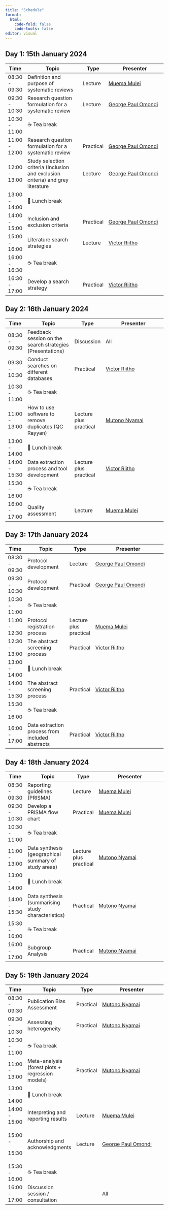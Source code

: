 ```yaml
---
title: "Schedule"
format: 
  html:
    code-fold: false
    code-tools: false
editor: visual
---
```


::: {.callout-note appearance="minimal"}
## Day 1: 15th January 2024
:::

+---------------+---------------------------------------------------------------------------------+-----------+---------------------------------------------------------------------------------------+
| Time          | Topic                                                                           | Type      | Presenter                                                                             |
+===============+=================================================================================+===========+=======================================================================================+
| 08:30 - 09:30 | Definition and purpose of systematic reviews                                    | Lecture   | [Muema Mulei](https://cema-africa.uonbi.ac.ke/people/epidemiology/dr-mulei-muema)     |
+---------------+---------------------------------------------------------------------------------+-----------+---------------------------------------------------------------------------------------+
| 09:30 - 10:30 | Research question formulation for a systematic review                           | Lecture   | [George Paul Omondi](https://globalhealthcenter.umn.edu/staff/george-omondi-paul)     |
+---------------+---------------------------------------------------------------------------------+-----------+---------------------------------------------------------------------------------------+
| 10:30 - 11:00 | ☕ Tea break                                                                    |           |                                                                                       |
+---------------+---------------------------------------------------------------------------------+-----------+---------------------------------------------------------------------------------------+
| 11:00 - 12:00 | Research question formulation for a systematic review                           | Practical | [George Paul Omondi](https://globalhealthcenter.umn.edu/staff/george-omondi-paul)     |
+---------------+---------------------------------------------------------------------------------+-----------+---------------------------------------------------------------------------------------+
| 12:00 - 13:00 | Study selection criteria (Inclusion and exclusion criteria) and grey literature | Lecture   | [George Paul Omondi](https://globalhealthcenter.umn.edu/staff/george-omondi-paul)     |
+---------------+---------------------------------------------------------------------------------+-----------+---------------------------------------------------------------------------------------+
| 13:00 - 14:00 | 🍲 Lunch break                                                                  |           |                                                                                       |
+---------------+---------------------------------------------------------------------------------+-----------+---------------------------------------------------------------------------------------+
| 14:00 - 15:00 | Inclusion and exclusion criteria                                                | Practical | [George Paul Omondi](https://globalhealthcenter.umn.edu/staff/george-omondi-paul)     |
+---------------+---------------------------------------------------------------------------------+-----------+---------------------------------------------------------------------------------------+
| 15:00 - 16:00 | Literature search strategies                                                    | Lecture   | [Victor Riitho](https://cema-africa.uonbi.ac.ke/people/epidemiology/dr-victor-riitho) |
+---------------+---------------------------------------------------------------------------------+-----------+---------------------------------------------------------------------------------------+
| 16:00 - 16:30 | ☕ Tea break                                                                    |           |                                                                                       |
+---------------+---------------------------------------------------------------------------------+-----------+---------------------------------------------------------------------------------------+
| 16:30 - 17:00 | Develop a search strategy                                                       | Practical | [Victor Riitho](https://cema-africa.uonbi.ac.ke/people/epidemiology/dr-victor-riitho) |
+---------------+---------------------------------------------------------------------------------+-----------+---------------------------------------------------------------------------------------+

::: {.callout-note appearance="minimal"}
## Day 2: 16th January 2024
:::

+---------------+-----------------------------------------------------------+------------------------+---------------------------------------------------------------------------------------+
| Time          | Topic                                                     | Type                   | Presenter                                                                             |
+===============+===========================================================+========================+=======================================================================================+
| 08:30 - 09:30 | Feedback session on the search strategies (Presentations) | Discussion             | All                                                                                   |
+---------------+-----------------------------------------------------------+------------------------+---------------------------------------------------------------------------------------+
| 09:30 - 10:30 | Conduct searches on different databases                   | Practical              | [Victor Riitho](https://cema-africa.uonbi.ac.ke/people/epidemiology/dr-victor-riitho) |
+---------------+-----------------------------------------------------------+------------------------+---------------------------------------------------------------------------------------+
| 10:30 - 11:00 | ☕ Tea break                                              |                        |                                                                                       |
+---------------+-----------------------------------------------------------+------------------------+---------------------------------------------------------------------------------------+
| 11:00 - 13:00 | How to use software to remove duplicates (QC Rayyan)      | Lecture plus practical | [Mutono Nyamai](https://cema-africa.uonbi.ac.ke/people/epidemiology/dr-mutono-nyamai) |
+---------------+-----------------------------------------------------------+------------------------+---------------------------------------------------------------------------------------+
| 13:00 - 14:00 | 🍲 Lunch break                                            |                        |                                                                                       |
+---------------+-----------------------------------------------------------+------------------------+---------------------------------------------------------------------------------------+
| 14:00 - 15:30 | Data extraction process and tool development              | Lecture plus practical | [Victor Riitho](https://cema-africa.uonbi.ac.ke/people/epidemiology/dr-victor-riitho) |
+---------------+-----------------------------------------------------------+------------------------+---------------------------------------------------------------------------------------+
| 15:30 - 16:00 | ☕ Tea break                                              |                        |                                                                                       |
+---------------+-----------------------------------------------------------+------------------------+---------------------------------------------------------------------------------------+
| 16:00 - 17:00 | Quality assessment                                        | Lecture                | [Muema Mulei](https://cema-africa.uonbi.ac.ke/people/epidemiology/dr-mulei-muema)     |
+---------------+-----------------------------------------------------------+------------------------+---------------------------------------------------------------------------------------+

::: {.callout-note appearance="minimal"}
## Day 3: 17th January 2024
:::

+---------------+-------------------------------------------------+------------------------+---------------------------------------------------------------------------------------+
| Time          | Topic                                           | Type                   | Presenter                                                                             |
+===============+=================================================+========================+=======================================================================================+
| 08:30 - 09:30 | Protocol development                            | Lecture                | [George Paul Omondi](https://globalhealthcenter.umn.edu/staff/george-omondi-paul)     |
+---------------+-------------------------------------------------+------------------------+---------------------------------------------------------------------------------------+
| 09:30 - 10:30 | Protocol development                            | Practical              | [George Paul Omondi](https://globalhealthcenter.umn.edu/staff/george-omondi-paul)     |
+---------------+-------------------------------------------------+------------------------+---------------------------------------------------------------------------------------+
| 10:30 - 11:00 | ☕ Tea break                                    |                        |                                                                                       |
+---------------+-------------------------------------------------+------------------------+---------------------------------------------------------------------------------------+
| 11:00 - 12:30 | Protocol registration process                   | Lecture plus practical | [Muema Mulei](https://cema-africa.uonbi.ac.ke/people/epidemiology/dr-mulei-muema)     |
+---------------+-------------------------------------------------+------------------------+---------------------------------------------------------------------------------------+
| 12:30 - 13:00 | The abstract screening process                  | Practical              | [Victor Riitho](https://cema-africa.uonbi.ac.ke/people/epidemiology/dr-victor-riitho) |
+---------------+-------------------------------------------------+------------------------+---------------------------------------------------------------------------------------+
| 13:00 - 14:00 | 🍲 Lunch break                                  |                        |                                                                                       |
+---------------+-------------------------------------------------+------------------------+---------------------------------------------------------------------------------------+
| 14:00 - 15:30 | The abstract screening process                  | Practical              | [Victor Riitho](https://cema-africa.uonbi.ac.ke/people/epidemiology/dr-victor-riitho) |
+---------------+-------------------------------------------------+------------------------+---------------------------------------------------------------------------------------+
| 15:30 - 16:00 | ☕ Tea break                                    |                        |                                                                                       |
+---------------+-------------------------------------------------+------------------------+---------------------------------------------------------------------------------------+
| 16:00 - 17:00 | Data extraction process from included abstracts | Practical              | [Victor Riitho](https://cema-africa.uonbi.ac.ke/people/epidemiology/dr-victor-riitho) |
+---------------+-------------------------------------------------+------------------------+---------------------------------------------------------------------------------------+

::: {.callout-note appearance="minimal"}
## Day 4: 18th January 2024
:::

+---------------+------------------------------------------------------+------------------------+---------------------------------------------------------------------------------------+
| Time          | Topic                                                | Type                   | Presenter                                                                             |
+===============+======================================================+========================+=======================================================================================+
| 08:30 - 09:30 | Reporting guidelines (PRISMA)                        | Lecture                | [Muema Mulei](https://cema-africa.uonbi.ac.ke/people/epidemiology/dr-mulei-muema)     |
+---------------+------------------------------------------------------+------------------------+---------------------------------------------------------------------------------------+
| 09:30 - 10:30 | Develop a PRISMA flow chart                          | Practical              | [Muema Mulei](https://cema-africa.uonbi.ac.ke/people/epidemiology/dr-mulei-muema)     |
+---------------+------------------------------------------------------+------------------------+---------------------------------------------------------------------------------------+
| 10:30 - 11:00 | ☕ Tea break                                         |                        |                                                                                       |
+---------------+------------------------------------------------------+------------------------+---------------------------------------------------------------------------------------+
| 11:00 - 13:00 | Data synthesis (geographical summary of study areas) | Lecture plus practical | [Mutono Nyamai](https://cema-africa.uonbi.ac.ke/people/epidemiology/dr-mutono-nyamai) |
+---------------+------------------------------------------------------+------------------------+---------------------------------------------------------------------------------------+
| 13:00 - 14:00 | 🍲 Lunch break                                       |                        |                                                                                       |
+---------------+------------------------------------------------------+------------------------+---------------------------------------------------------------------------------------+
| 14:00 - 15:30 | Data synthesis (summarising study characteristics)   | Practical              | [Mutono Nyamai](https://cema-africa.uonbi.ac.ke/people/epidemiology/dr-mutono-nyamai) |
+---------------+------------------------------------------------------+------------------------+---------------------------------------------------------------------------------------+
| 15:30 - 16:00 | ☕ Tea break                                         |                        |                                                                                       |
+---------------+------------------------------------------------------+------------------------+---------------------------------------------------------------------------------------+
| 16:00 - 17:00 | Subgroup Analysis                                    | Practical              | [Mutono Nyamai](https://cema-africa.uonbi.ac.ke/people/epidemiology/dr-mutono-nyamai) |
+---------------+------------------------------------------------------+------------------------+---------------------------------------------------------------------------------------+

::: {.callout-note appearance="minimal"}
## Day 5: 19th January 2024
:::

+---------------+--------------------------------------------------+-----------+---------------------------------------------------------------------------------------+
| Time          | Topic                                            | Type      | Presenter                                                                             |
+===============+==================================================+===========+=======================================================================================+
| 08:30 - 09:30 | Publication Bias Assessment                      | Practical | [Mutono Nyamai](https://cema-africa.uonbi.ac.ke/people/epidemiology/dr-mutono-nyamai) |
+---------------+--------------------------------------------------+-----------+---------------------------------------------------------------------------------------+
| 09:30 - 10:30 | Assessing heterogeneity                          | Practical | [Mutono Nyamai](https://cema-africa.uonbi.ac.ke/people/epidemiology/dr-mutono-nyamai) |
+---------------+--------------------------------------------------+-----------+---------------------------------------------------------------------------------------+
| 10:30 - 11:00 | ☕ Tea break                                     |           |                                                                                       |
+---------------+--------------------------------------------------+-----------+---------------------------------------------------------------------------------------+
| 11:00 - 13:00 | Meta-analysis (forest plots + regression models) | Practical | [Mutono Nyamai](https://cema-africa.uonbi.ac.ke/people/epidemiology/dr-mutono-nyamai) |
+---------------+--------------------------------------------------+-----------+---------------------------------------------------------------------------------------+
| 13:00 - 14:00 | 🍲 Lunch break                                   |           |                                                                                       |
+---------------+--------------------------------------------------+-----------+---------------------------------------------------------------------------------------+
| 14:00 - 15:00 | Interpreting and reporting results               | Lecture   | [Muema Mulei](https://cema-africa.uonbi.ac.ke/people/epidemiology/dr-mulei-muema)     |
+---------------+--------------------------------------------------+-----------+---------------------------------------------------------------------------------------+
| 15:00 -       | Authorship and acknowledgments                   | Lecture   | [George Paul Omondi](https://globalhealthcenter.umn.edu/staff/george-omondi-paul)     |
|               |                                                  |           |                                                                                       |
| 15:30         |                                                  |           |                                                                                       |
+---------------+--------------------------------------------------+-----------+---------------------------------------------------------------------------------------+
| 15:30 - 16:00 | ☕ Tea break                                     |           |                                                                                       |
+---------------+--------------------------------------------------+-----------+---------------------------------------------------------------------------------------+
| 16:00 - 17:00 | Discussion session / consultation                |           | All                                                                                   |
+---------------+--------------------------------------------------+-----------+---------------------------------------------------------------------------------------+
